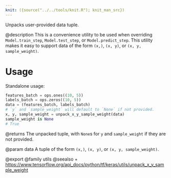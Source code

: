 ```yaml
---
knit: ({source("../../tools/knit.R"); knit_man_src})
---
```

Unpacks user-provided data tuple.

@description
This is a convenience utility to be used when overriding
`Model.train_step`, `Model.test_step`, or `Model.predict_step`.
This utility makes it easy to support data of the form `(x,)`,
`(x, y)`, or `(x, y, sample_weight)`.

# Usage
Standalone usage:

```python
features_batch = ops.ones((10, 5))
labels_batch = ops.zeros((10, 5))
data = (features_batch, labels_batch)
# `y` and `sample_weight` will default to `None` if not provided.
x, y, sample_weight = unpack_x_y_sample_weight(data)
sample_weight is None
# True
```

@returns
The unpacked tuple, with `None`s for `y` and `sample_weight` if they are
not provided.

@param data A tuple of the form `(x,)`, `(x, y)`, or `(x, y, sample_weight)`.

@export
@family utils
@seealso
+ <https://www.tensorflow.org/api_docs/python/tf/keras/utils/unpack_x_y_sample_weight>
